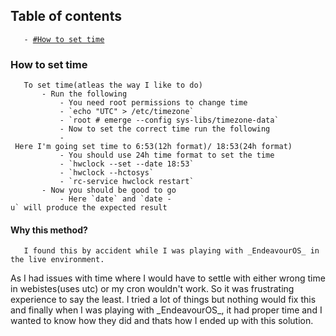 == Table of contents ==
	- [[#How to set time]]

=== How to set time ===
	To set time(atleas the way I like to do)
		- Run the following
			- You need root permissions to change time
			- `echo "UTC" > /etc/timezone`
			- `root # emerge --config sys-libs/timezone-data`
			- Now to set the correct time run the following
			- Here I'm going set time to 6:53(12h format)/ 18:53(24h format)
			- You should use 24h time format to set the time
			- `hwclock --set --date 18:53`
			- `hwclock --hctosys`
			- `rc-service hwclock restart`
		- Now you should be good to go
			- Here `date` and `date -u` will produce the expected result

==== Why this method? ====
	I found this by accident while I was playing with _EndeavourOS_ in the live environment.
As I had issues with time where I would have to settle with either wrong time in webistes(uses utc) or
my cron wouldn't work. So it was frustrating experience to say the least. I tried a lot of things but
nothing would fix this and finally when I was playing with _EndeavourOS_, it had proper time and I wanted
to know how they did and thats how I ended up with this solution.

